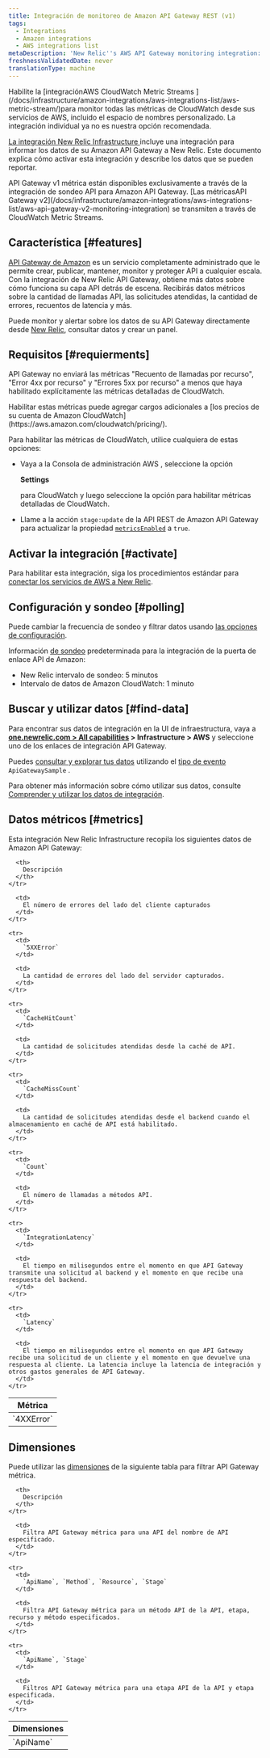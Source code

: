 ```yaml
---
title: Integración de monitoreo de Amazon API Gateway REST (v1)
tags:
  - Integrations
  - Amazon integrations
  - AWS integrations list
metaDescription: 'New Relic''s AWS API Gateway monitoring integration: what data it reports, and how to enable it.'
freshnessValidatedDate: never
translationType: machine
---
```


<Callout variant="important">
  Habilite la [integraciónAWS CloudWatch Metric Streams ](/docs/infrastructure/amazon-integrations/aws-integrations-list/aws-metric-stream/)para monitor todas las métricas de CloudWatch desde sus servicios de AWS, incluido el espacio de nombres personalizado. La integración individual ya no es nuestra opción recomendada.
</Callout>

[La integración New Relic Infrastructure ](/docs/infrastructure/integrations-getting-started/getting-started/introduction-infrastructure-integrations)incluye una integración para informar los datos de su Amazon API Gateway a New Relic. Este documento explica cómo activar esta integración y describe los datos que se pueden reportar.

<Callout variant="tip">
  API Gateway v1 métrica están disponibles exclusivamente a través de la integración de sondeo API para Amazon API Gateway. [Las métricasAPI Gateway v2](/docs/infrastructure/amazon-integrations/aws-integrations-list/aws-api-gateway-v2-monitoring-integration) se transmiten a través de CloudWatch Metric Streams.
</Callout>

## Característica [#features]

[API Gateway de Amazon](https://aws.amazon.com/api-gateway/) es un servicio completamente administrado que le permite crear, publicar, mantener, monitor y proteger API a cualquier escala. Con la integración de New Relic API Gateway, obtiene más datos sobre cómo funciona su capa API detrás de escena. Recibirás datos métricos sobre la cantidad de llamadas API, las solicitudes atendidas, la cantidad de errores, recuentos de latencia y más.

Puede monitor y alertar sobre los datos de su API Gateway directamente desde [New Relic](/docs/infrastructure), consultar datos y crear un panel.

## Requisitos [#requierments]

API Gateway no enviará las métricas "Recuento de llamadas por recurso", "Error 4xx por recurso" y "Errores 5xx por recurso" a menos que haya habilitado explícitamente las métricas detalladas de CloudWatch.

<Callout variant="tip">
  Habilitar estas métricas puede agregar cargos adicionales a [los precios de su cuenta de Amazon CloudWatch](https://aws.amazon.com/cloudwatch/pricing/).
</Callout>

Para habilitar las métricas de CloudWatch, utilice cualquiera de estas opciones:

* Vaya a la Consola de administración AWS , seleccione la opción

  <DNT>**Settings**</DNT>

  para CloudWatch y luego seleccione la opción para habilitar métricas detalladas de CloudWatch.

* Llame a la acción `stage:update` de la API REST de Amazon API Gateway para actualizar la propiedad [`metricsEnabled`](https://docs.aws.amazon.com/apigateway/api-reference/resource/stage/#metricsEnabled) a `true`.

## Activar la integración [#activate]

Para habilitar esta integración, siga los procedimientos estándar para [conectar los servicios de AWS a New Relic](/docs/infrastructure/infrastructure-integrations/getting-started/connect-aws-integrations-infrastructure).

## Configuración y sondeo [#polling]

Puede cambiar la frecuencia de sondeo y filtrar datos usando [las opciones de configuración](/docs/integrations/new-relic-integrations/getting-started/configure-polling-frequency-data-collection-cloud-integrations).

Información [de sondeo](/docs/infrastructure/amazon-integrations/aws-integrations-list/aws-polling-intervals-infrastructure-integrations) predeterminada para la integración de la puerta de enlace API de Amazon:

* New Relic intervalo de sondeo: 5 minutos
* Intervalo de datos de Amazon CloudWatch: 1 minuto

## Buscar y utilizar datos [#find-data]

Para encontrar sus datos de integración en la UI de infraestructura, vaya a <DNT>**[one.newrelic.com > All capabilities](https://one.newrelic.com/all-capabilities) > Infrastructure > AWS**</DNT> y seleccione uno de los enlaces de integración API Gateway.

Puedes [consultar y explorar tus datos](/docs/using-new-relic/data/understand-data/query-new-relic-data) utilizando el [tipo de evento](/docs/data-apis/understand-data/new-relic-data-types/#event-data) `ApiGatewaySample` .

Para obtener más información sobre cómo utilizar sus datos, consulte [Comprender y utilizar los datos de integración](/docs/infrastructure/integrations/find-use-infrastructure-integration-data).

## Datos métricos [#metrics]

Esta integración New Relic Infrastructure recopila los siguientes datos de Amazon API Gateway:

<table>
  <thead>
    <tr>
      <th style={{ width: "260px" }}>
        Métrica
      </th>

      <th>
        Descripción
      </th>
    </tr>
  </thead>

  <tbody>
    <tr>
      <td>
        `4XXError`
      </td>

      <td>
        El número de errores del lado del cliente capturados
      </td>
    </tr>

    <tr>
      <td>
        `5XXError`
      </td>

      <td>
        La cantidad de errores del lado del servidor capturados.
      </td>
    </tr>

    <tr>
      <td>
        `CacheHitCount`
      </td>

      <td>
        La cantidad de solicitudes atendidas desde la caché de API.
      </td>
    </tr>

    <tr>
      <td>
        `CacheMissCount`
      </td>

      <td>
        La cantidad de solicitudes atendidas desde el backend cuando el almacenamiento en caché de API está habilitado.
      </td>
    </tr>

    <tr>
      <td>
        `Count`
      </td>

      <td>
        El número de llamadas a métodos API.
      </td>
    </tr>

    <tr>
      <td>
        `IntegrationLatency`
      </td>

      <td>
        El tiempo en milisegundos entre el momento en que API Gateway transmite una solicitud al backend y el momento en que recibe una respuesta del backend.
      </td>
    </tr>

    <tr>
      <td>
        `Latency`
      </td>

      <td>
        El tiempo en milisegundos entre el momento en que API Gateway recibe una solicitud de un cliente y el momento en que devuelve una respuesta al cliente. La latencia incluye la latencia de integración y otros gastos generales de API Gateway.
      </td>
    </tr>
  </tbody>
</table>

## Dimensiones

Puede utilizar las [dimensiones](http://docs.aws.amazon.com/AmazonCloudWatch/latest/APIReference/API_Dimension.html) de la siguiente tabla para filtrar API Gateway métrica.

<table>
  <thead>
    <tr>
      <th style={{ width: "285x" }}>
        Dimensiones
      </th>

      <th>
        Descripción
      </th>
    </tr>
  </thead>

  <tbody>
    <tr>
      <td>
        `ApiName`
      </td>

      <td>
        Filtra API Gateway métrica para una API del nombre de API especificado.
      </td>
    </tr>

    <tr>
      <td>
        `ApiName`, `Method`, `Resource`, `Stage`
      </td>

      <td>
        Filtra API Gateway métrica para un método API de la API, etapa, recurso y método especificados.
      </td>
    </tr>

    <tr>
      <td>
        `ApiName`, `Stage`
      </td>

      <td>
        Filtros API Gateway métrica para una etapa API de la API y etapa especificada.
      </td>
    </tr>
  </tbody>
</table>